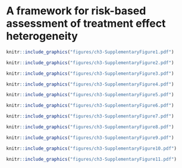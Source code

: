 # A framework for risk-based assessment of treatment effect heterogeneity {#sec-framework-appendix}

\vspace*{\fill}\par
\pagebreak

\begin{landscape}
\begin{table}[p]
\caption{Baseline characteristics of patients in CCAE, MDCD, and MDCR after
stratification on the propensity scores. THZ: new users of thiazide or
thiazide-like diuretics. ACE: new users of ACE inhibitors.}
\label{table:ch3-supp-table1}
\resizebox{\columnwidth}{!}{\begin{tabular}{lrrrrrrrrr}
\toprule
 & \multicolumn{3}{c}{CCAE} & \multicolumn{3}{c}{MDCD} & \multicolumn{3}{c}{MDCR} \\
\cmidrule(rl){2-4} \cmidrule(rl){5-7} \cmidrule(rl){8-10}
Characteristic & THZ & ACE & Std. diff & THZ & ACE & Std. diff & THZ & ACE & Std. diff \\
\midrule
Age in   years & 48.7 & 48.7 & 0.00 & 44.6 & 44.4 & 0.01 & 74.3 & 74.1 & 0.03 \\
Sex:   female & 44.5\% & 0.442 & 0.01 & 58.6\% & 58.5\% & 0.00 & 55.1\% & 55.6\% & -0.01 \\
\textbf{Medical   history (General)} &  &  &  &  &  &  &  &  &  \\
Chronic obstructive lung disease & 1.5\% & 1.4\% & 0.01 & 10.1\% & 9.4\% & 0.03 & 6.9\% & 6.7\% & 0.01 \\
Crohn's disease & 0.2\% & 0.2\% & 0.00 & 0.3\% & 0.3\% & 0.00 & 0.2\% & 0.2\% & 0.00 \\
Depressive disorder & 3.6\% & 3.5\% & 0.01 & 10.9\% & 10.6\% & 0.01 & 2.9\% & 2.9\% & 0.00 \\
Diabetes mellitus & 0.1\% & 0.2\% & -0.03 & 0.2\% & 0.4\% & -0.04 & 0.0\% & 0.0\% & -0.01 \\
Gastroesophageal reflux disease & 5.5\% & 5.3\% & 0.01 & 9.4\% & 9.1\% & 0.01 & 7.7\% & 7.4\% & 0.01 \\
Gastrointestinal hemorrhage & 0.4\% & 0.4\% & 0.00 & 0.9\% & 0.9\% & 0.00 & 1.2\% & 1.2\% & 0.00 \\
Human immunodeficiency virus infection & 0.2\% & 0.2\% & 0.00 & 1.1\% & 1.1\% & 0.00 & 0.0\% & 0.1\% & -0.01 \\
Hyperlipidemia & 21.1\% & 21.5\% & -0.01 & 20.6\% & 20.8\% & -0.01 & 27.0\% & 26.8\% & 0.00 \\
Obesity & 8.0\% & 7.9\% & 0.00 & 17.8\% & 17.6\% & 0.01 & 2.9\% & 2.8\% & 0.00 \\
Osteoarthritis & 1.9\% & 1.8\% & 0.01 & 6.1\% & 5.8\% & 0.01 & 6.2\% & 5.9\% & 0.01 \\
Pneumonia & 0.4\% & 0.3\% & 0.01 & 1.7\% & 1.6\% & 0.00 & 0.3\% & 0.3\% & 0.00 \\
Psoriasis & 0.9\% & 0.8\% & 0.00 & 0.8\% & 0.7\% & 0.01 & 0.8\% & 0.9\% & -0.01 \\
Rheumatoid arthritis & 0.8\% & 0.7\% & 0.01 & 1.3\% & 1.3\% & 0.00 & 1.5\% & 1.5\% & 0.00 \\
Ulcerative colitis & 0.2\% & 0.2\% & 0.00 & 0.2\% & 0.2\% & 0.00 & 0.3\% & 0.3\% & 0.00 \\
Urinary tract infectious disease & 5.3\% & 5.0\% & 0.01 & 10.5\% & 10.2\% & 0.01 & 8.3\% & 8.0\% & 0.01 \\
Viral hepatitis C & 0.1\% & 0.1\% & 0.00 & 1.8\% & 1.8\% & 0.00 & 0.1\% & 0.1\% & 0.00 \\
\end{tabular}}
\end{table}

\begin{table}[p]
\ContinuedFloat
\caption{Continued.}
\resizebox{\columnwidth}{!}{\begin{tabular}{lrrrrrrrrr}
\toprule
 & \multicolumn{3}{c}{CCAE} & \multicolumn{3}{c}{MDCD} & \multicolumn{3}{c}{MDCR} \\
\cmidrule(rl){2-4} \cmidrule(rl){5-7} \cmidrule(rl){8-10}
Characteristic & THZ & ACE & Std. diff & THZ & ACE & Std. diff & THZ & ACE & Std. diff \\
\midrule
\textbf{Medical   history (Cardiovascular disease)} &  &  &  &  &  &  &  &  &  \\
Atrial fibrillation & 0.3\% & 0.3\% & 0.00 & 0.9\% & 0.8\% & 0.01 & 3.1\% & 2.9\% & 0.02 \\
Cerebrovascular disease & 0.4\% & 0.4\% & 0.00 & 0.9\% & 0.9\% & 0.00 & 2.4\% & 2.4\% & 0.00 \\
Coronary arteriosclerosis & 0.8\% & 0.9\% & -0.01 & 1.4\% & 1.3\% & 0.01 & 4.6\% & 4.4\% & 0.01 \\
Heart disease & 0.2\% & 0.2\% & 0.00 & 0.6\% & 0.6\% & 0.00 & 0.6\% & 0.6\% & 0.00 \\
Heart failure & 0.1\% & 0.1\% & 0.00 & 0.8\% & 0.7\% & 0.01 & 0.2\% & 0.2\% & 0.00 \\
Ischemic heart disease & 0.0\% & 0.0\% & 0.00 & 0.0\% & 0.0\% & 0.00 & 0.1\% & 0.1\% & -0.01 \\
Pulmonary embolism & 0.1\% & 0.1\% & 0.00 & 0.3\% & 0.3\% & 0.01 & 0.1\% & 0.1\% & 0.00 \\
Venous thrombosis & 0.1\% & 0.1\% & 0.00 & 0.2\% & 0.2\% & 0.01 & 0.3\% & 0.3\% & 0.00 \\
\bottomrule
\end{tabular}}
\end{table}
\end{landscape}

\begin{table}
\caption{Number of patients, person years, and events in risk strata of acute MI
across all databases. RG-1 represents patients at acute MI risk below 1\%, RG-2
represents patients at acute Mi risk between 1\% and 1.5\%, and RG-3 represents
patients at acute MI risk larger than 1.5\%.}
\label{tab-ch3-supp-table2}
\resizebox{\columnwidth}{!}{\begin{tabular}{llrrrrrr}
\toprule
 &  & \multicolumn{3}{c}{Thiazide or thiazide-like diuretics} & \multicolumn{3}{c}{ACE inhibitors} \\
\cmidrule(rl){3-5} \cmidrule(rl){6-8}
Database & Risk group & Patients & Person years & Outcomes & Patients & Person years & Outcomes \\
\midrule
\multirow{3}{*}{CCAE} & RG-1 & 347,892 & 200,792 & 368 & 874,820 & 550,857 & 1,500 \\
 & RG-2 & 5,576 & 2,760 & 23 & 37,950 & 23,408 & 169 \\
 & RG-3 & 2,358 & 1,042 & 14 & 17,599 & 9,902 & 144 \\
\multirow{3}{*}{MDCD} & RG-1 & 39,144 & 14,584 & 22 & 61,229 & 28,408 & 109 \\
 & RG-2 & 7,798 & 3,371 & 13 & 19,066 & 9,823 & 78 \\
 & RG-3 & 7,893 & 3,484 & 41 & 26,197 & 13,250 & 253 \\
\multirow{3}{*}{MDCR} & RG-1 & 9,635 & 6,861 & 19 & 22,407 & 16,157 & 55 \\
 & RG-2 & 14,944 & 9,985 & 48 & 40,296 & 29,365 & 216 \\
 & RG-3 & 13,303 & 7,796 & 94 & 43,149 & 29,468 & 461 \\
\bottomrule
\end{tabular}}
\end{table}

```r
knitr::include_graphics("figures/ch3-SupplementaryFigure1.pdf")
```

```r
knitr::include_graphics("figures/ch3-SupplementaryFigure2.pdf")
```

```r
knitr::include_graphics("figures/ch3-SupplementaryFigure3.pdf")
```

```r
knitr::include_graphics("figures/ch3-SupplementaryFigure4.pdf")
```

```r
knitr::include_graphics("figures/ch3-SupplementaryFigure5.pdf")
```

```r
knitr::include_graphics("figures/ch3-SupplementaryFigure6.pdf")
```

```r
knitr::include_graphics("figures/ch3-SupplementaryFigure7.pdf")
```


```r
knitr::include_graphics("figures/ch3-SupplementaryFigure8.pdf")
```

```r
knitr::include_graphics("figures/ch3-SupplementaryFigure9.pdf")
```

```r
knitr::include_graphics("figures/ch3-SupplementaryFigure10.pdf")
```

```r
knitr::include_graphics("figures/ch3-SupplementaryFigure11.pdf")
```
